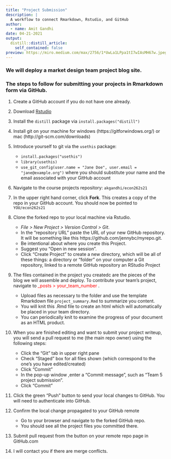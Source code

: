 ```yaml
---
title: "Project Submission"
description: |
  A workflow to connect Rmarkdown, Rstudio, and GitHub
author:
  - name: Amit Gandhi
date: 04-21-2021
output:
  distill::distill_article:
    self_contained: false
preview: https://miro.medium.com/max/2756/1*UwLa1LPpa1tI7wIAsMH67w.jpeg
---
```


### We will deploy a market design team project blog site. 

### The steps to follow for submitting your projects in Rmarkdown form via GitHub. 


1. Create a GitHub account if you do not have one already. 

2. Download [Rstudio](https://www.rstudio.com/products/rstudio/download/#download)


3. Install the `distill` package via `install.packages("distill")`

4. Install git on your machine for windows (https://gitforwindows.org/) or mac (http://git-scm.com/downloads)

5. Introduce yourself to git via the `usethis` package:
    - `install.packages("usethis")`
    - `library(usethis)`
    - `use_git_config(user.name = "Jane Doe", user.email = "jane@example.org")` where you should substitute your name and the email associated with your GitHub account




6. Navigate to the course projects repository: `akgandhi/econ262s21`

7. In the upper right hand corner, click **Fork**. This creates a copy of the repo in your GitHub account. You should now be pointed to `YOU/econ262s21`

8. Clone the forked repo to your local machine via Rstudio. 

    - *File > New Project > Version Control > Git*. 
    - In the “repository URL” paste the URL of your new GitHub repository. It will be something like this https://github.com/jennybc/myrepo.git.
    - Be intentional about where you create this Project.
    - Suggest you “Open in new session”.
    - Click “Create Project” to create a new directory, which will be all of these things: a directory or “folder” on your computer a Git repository, linked to a remote GitHub repository an RStudio Project

9.  The files contained in the project you createdc are the pieces of the blog we will assemble and deploy. To contribute your team's project, navigate to  <font color = "red">_posts > your_team_number </font>. 
    - Upload files as necessary to the folder and use the template Rmarkdown file `project_summary.Rmd` to summarize you content. 
    - You will knit this .Rmd file to create an html which will automatically be placed in your team directory.
    - You can periodically knit to examine the progress of your document as an HTML product. 


10. When you are finished editing and want to submit your project writeup, you will send a pull request to me (the main repo owner) using the following steps:
    - Click the “Git” tab in upper right pane
    - Check “Staged” box for all files shown (which correspond to the one's you have edited/created)
    - Click “Commit”
    - In the pop-up window ,enter a “Commit message”, such as “Team 5 project submission”.
    - Click “Commit”

11. Click the green “Push” button to send your local changes to GitHub. You will need to authenticate into GitHub. 

12. Confirm the local change propagated to your GitHub remote
    - Go to your browser and navigate to the forked GitHub repo.
    - You should see all the project files you committed there.

13. Submit pull request from the button on your remote repo page in GitHub.com

14. I will contact you if there are merge conflicts. 





